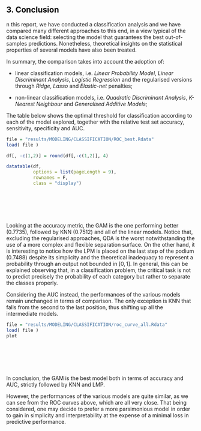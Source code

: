 <h2><a name="3_Conclusion" style="pointer-events: none; cursor: default;" ><font color="black">3. Conclusion</font></a></h2>

n this report, we have conducted a classification analysis and we have compared many different approaches to this end, in a view typical of the data science field: selecting the model that guarantees the best out-of-samples predictions.
Nonetheless, theoretical insights on the statistical properties of several models have also been treated.

In summary, the comparison takes into account the adoption of:

- linear classification models, i.e. *Linear Probability Model*, *Linear Discriminant Analysis*, *Logistic Regression* and the regularised versions through *Ridge*, *Lasso* and *Elastic-net* penalties;

- non-linear classification models, i.e. *Quadratic Discriminant Analysis*, *K-Nearest Neighbour* and *Generalised Additive Models*;

The table below shows the optimal threshold for classification according to each of the model explored, together with the relative test set accuracy, sensitivity, specificity and AUC.


```r

file = "results/MODELING/CLASSIFICATION/ROC_best.Rdata"
load( file )

df[, -c(1,2)] = round(df[,-c(1,2)], 4)

datatable(df, 
          options = list(pageLength = 9), 
          rownames = F, 
          class = "display")
```

<br></br>
<br></br>

Looking at the accuracy metric, the GAM is the one performing better (0.7735), followed by KNN (0.7512) and all of the linear models. Notice that, excluding the regularised approaches, QDA is the worst notwithstanding the use of a more complex and flexible separation surface.
On the other hand, it is interesting to notice how the LPM is placed on the last step of the podium (0.7488) despite its simplicity and the theoretical inadequacy to represent a probability through an output not bounded in $[0,1]$. 
In general, this can be explained observing that, in a classification problem, the critical task is not to predict precisely the probability of each category but rather to separate the classes properly.

Considering the AUC instead, the performances of the various models remain unchanged in terms of comparison. The only exception is KNN that falls from the second to the last position, thus shifting up all the intermediate models.

```r
file = "results/MODELING/CLASSIFICATION/roc_curve_all.Rdata"
load( file )
plot
```

<br></br>
<br></br>

In conclusion, the GAM is the best model both in terms of accuracy and AUC, strictly followed by KNN and LMP.

However, the performances of the various models are quite similar, as we can see from the ROC curves above, which are all very close.
That being considered, one may decide to prefer a more parsimonious model in order to gain in simplicity and interpretability at the expense of a minimal loss in predictive performance.

<br></br>
<br></br>
